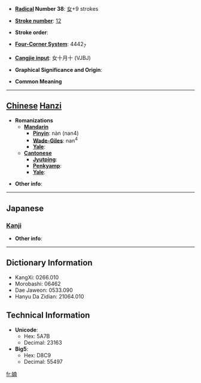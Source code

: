 * '''[[Wiktionary:Chinese radical index| Radical]] Number 38''': [[Wiktionary:Chinese radical index 女|女]]+9 strokes

* '''[[Wiktionary:Chinese total strokes index|Stroke number]]''': [[Wiktionary:Chinese total strokes index 12|12]]

* '''Stroke order''': 

* '''[[Wiktionary:Chinese four corner index|Four-Corner System]]''': 4442<sub>7</sub>

* '''[[Wiktionary:Chinese Cangjie index|Cangjie input]]''': 女十月十 (VJBJ)

* '''Graphical Significance and Origin''': 

* '''Common Meaning'''

----

== [[Chinese]] [[Hanzi]] ==

* '''Romanizations'''
** '''[[Mandarin]]'''
*** '''[[Pinyin]]''': nàn (nan4)
*** '''[[Wade-Giles]]''': nan<sup>4</sup>
*** '''[[Yale]]''': 
** '''[[Cantonese]]'''
*** '''[[Jyutping]]''':
*** '''[[Penkyamp]]''': 
*** '''[[Yale]]''': 

* '''Other info''': 

----

==Japanese==
===[[Kanji]]===
{{kanji|on readings=[[だん]] (dan), [[なん]] (nan)|kun readings=[[うつくしい]] (utsukushii)}}

* '''Other info''':  

----

== Dictionary Information ==

* KangXi: 0266.010
* Morobashi: 06462
* Dae Jaweon: 0533.090
* Hanyu Da Zidian: 21064.010

== Technical Information ==

* '''Unicode''':
** Hex: 5A7B
** Decimal: 23163
* '''Big5''':
** Hex: D8C9
** Decimal: 55497

[[fr:婻]]